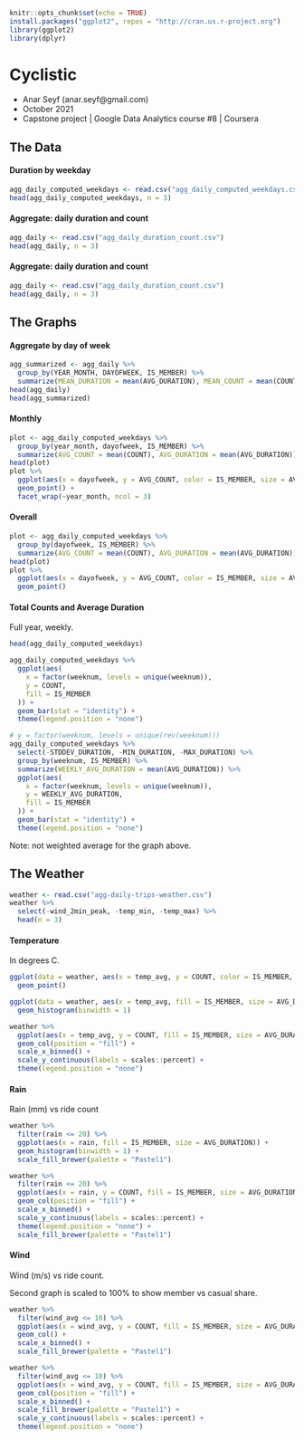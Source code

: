 ```r
knitr::opts_chunk$set(echo = TRUE)
install.packages("ggplot2", repos = "http://cran.us.r-project.org")
library(ggplot2)
library(dplyr)
```
# Cyclistic

- Anar Seyf (anar.seyf@gmail.com)
- October 2021
- Capstone project | Google Data Analytics course #8 | Coursera


## The Data

#### Duration by weekday

```r
agg_daily_computed_weekdays <- read.csv("agg_daily_computed_weekdays.csv")
head(agg_daily_computed_weekdays, n = 3)
```

#### Aggregate: daily duration and count
```r
agg_daily <- read.csv("agg_daily_duration_count.csv")
head(agg_daily, n = 3)
```

#### Aggregate: daily duration and count
```r
agg_daily <- read.csv("agg_daily_duration_count.csv")
head(agg_daily, n = 3)
```

## The Graphs

#### Aggregate by day of week

```r
agg_summarized <- agg_daily %>%
  group_by(YEAR_MONTH, DAYOFWEEK, IS_MEMBER) %>%
  summarize(MEAN_DURATION = mean(AVG_DURATION), MEAN_COUNT = mean(COUNT))
head(agg_daily)
head(agg_summarized)
```

#### Monthly

```r
plot <- agg_daily_computed_weekdays %>%
  group_by(year_month, dayofweek, IS_MEMBER) %>%
  summarize(AVG_COUNT = mean(COUNT), AVG_DURATION = mean(AVG_DURATION))
head(plot)
plot %>%
  ggplot(aes(x = dayofweek, y = AVG_COUNT, color = IS_MEMBER, size = AVG_DURATION)) +
  geom_point() +
  facet_wrap(~year_month, ncol = 3)
```

#### Overall

```r
plot <- agg_daily_computed_weekdays %>%
  group_by(dayofweek, IS_MEMBER) %>%
  summarize(AVG_COUNT = mean(COUNT), AVG_DURATION = mean(AVG_DURATION))
head(plot)
plot %>%
  ggplot(aes(x = dayofweek, y = AVG_COUNT, color = IS_MEMBER, size = AVG_DURATION)) +
  geom_point()
```

#### Total Counts and Average Duration

Full year, weekly.
```r
head(agg_daily_computed_weekdays)

agg_daily_computed_weekdays %>%
  ggplot(aes(
    x = factor(weeknum, levels = unique(weeknum)),
    y = COUNT,
    fill = IS_MEMBER
  )) +
  geom_bar(stat = "identity") +
  theme(legend.position = "none")
```

```r
# y = factor(weeknum, levels = unique(rev(weeknum)))
agg_daily_computed_weekdays %>%
  select(-STDDEV_DURATION, -MIN_DURATION, -MAX_DURATION) %>%
  group_by(weeknum, IS_MEMBER) %>%
  summarize(WEEKLY_AVG_DURATION = mean(AVG_DURATION)) %>%
  ggplot(aes(
    x = factor(weeknum, levels = unique(weeknum)),
    y = WEEKLY_AVG_DURATION,
    fill = IS_MEMBER
  )) +
  geom_bar(stat = "identity") +
  theme(legend.position = "none")
```

Note: not weighted average for the graph above.



## The Weather

```r
weather <- read.csv("agg-daily-trips-weather.csv")
weather %>%
  select(-wind_2min_peak, -temp_min, -temp_max) %>%
  head(n = 3)
```


#### Temperature

In degrees C.

```r

ggplot(data = weather, aes(x = temp_avg, y = COUNT, color = IS_MEMBER, size = AVG_DURATION)) +
  geom_point()
```
```r
ggplot(data = weather, aes(x = temp_avg, fill = IS_MEMBER, size = AVG_DURATION)) +
  geom_histogram(binwidth = 1)
```

```r
weather %>%
  ggplot(aes(x = temp_avg, y = COUNT, fill = IS_MEMBER, size = AVG_DURATION)) +
  geom_col(position = "fill") +
  scale_x_binned() +
  scale_y_continuous(labels = scales::percent) +
  theme(legend.position = "none")
```


#### Rain

Rain (mm) vs ride count

```r
weather %>%
  filter(rain <= 20) %>%
  ggplot(aes(x = rain, fill = IS_MEMBER, size = AVG_DURATION)) +
  geom_histogram(binwidth = 1) +
  scale_fill_brewer(palette = "Pastel1")
```
```r
weather %>%
  filter(rain <= 20) %>%
  ggplot(aes(x = rain, y = COUNT, fill = IS_MEMBER, size = AVG_DURATION)) +
  geom_col(position = "fill") +
  scale_x_binned() +
  scale_y_continuous(labels = scales::percent) +
  theme(legend.position = "none") +
  scale_fill_brewer(palette = "Pastel1")
```


#### Wind

Wind (m/s) vs ride count.

Second graph is scaled to 100% to show member vs casual share.

```r
weather %>%
  filter(wind_avg <= 10) %>%
  ggplot(aes(x = wind_avg, y = COUNT, fill = IS_MEMBER, size = AVG_DURATION)) +
  geom_col() +
  scale_x_binned() +
  scale_fill_brewer(palette = "Pastel1")
```
```r
weather %>%
  filter(wind_avg <= 10) %>%
  ggplot(aes(x = wind_avg, y = COUNT, fill = IS_MEMBER, size = AVG_DURATION)) +
  geom_col(position = "fill") +
  scale_x_binned() +
  scale_fill_brewer(palette = "Pastel1") +
  scale_y_continuous(labels = scales::percent) +
  theme(legend.position = "none")
```